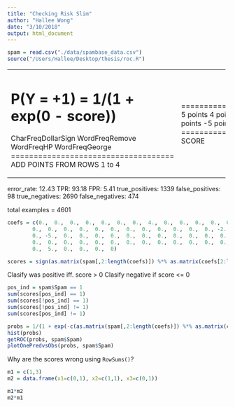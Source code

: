 ```yaml
---
title: "Checking Risk Slim"
author: "Hallee Wong"
date: "3/10/2018"
output: html_document
---
```


````r
spam = read.csv("./data/spambase_data.csv")
source("/Users/Hallee/Desktop/thesis/roc.R")
````

+--------------------------------------+-------------------+-----------+
| P(Y = +1) = 1/(1 + exp(0 - score))   |                   |           |
| ==================================== | ================= | ========= |
| CharFreqDollarSign                   |          5 points |   + ..... |
| WordFreqRemove                       |          4 points |   + ..... |
| WordFreqHP                           |         -2 points |   + ..... |
| WordFreqGeorge                       |         -5 points |   + ..... |
| ==================================== | ================= | ========= |
| ADD POINTS FROM ROWS 1 to 4          |             SCORE |   = ..... |
+--------------------------------------+-------------------+-----------+
error_rate: 12.43
TPR: 93.18
FPR: 5.41
true_positives: 1339
false_positives: 98
true_negatives: 2690
false_negatives: 474

total examples = 4601

```r
coefs = c(0.,  0.,  0.,  0.,  0.,  0.,  0.,  4.,  0.,  0.,  0.,  0.,  0.,
        0.,  0.,  0.,  0.,  0.,  0.,  0.,  0.,  0.,  0.,  0.,  0., -2.,
        0., -5.,  0.,  0.,  0.,  0.,  0.,  0.,  0.,  0.,  0.,  0.,  0.,
        0.,  0.,  0.,  0.,  0.,  0.,  0.,  0.,  0.,  0.,  0.,  0.,  0.,
        0.,  5.,  0.,  0.,  0.,  0)

scores = sign(as.matrix(spam[,2:length(coefs)]) %*% as.matrix(coefs[2:length(coefs)]))
```

Clasify was positive iff. score > 0 
Clasify negative if score <= 0 
```r
pos_ind = spam$Spam == 1
sum(scores[pos_ind] == 1)
sum(scores[!pos_ind] == 1)
sum(scores[!pos_ind] != 1)
sum(scores[pos_ind] != 1)
```

```r
probs = 1/(1 + exp(-c(as.matrix(spam[,2:length(coefs)]) %*% as.matrix(coefs[2:length(coefs)]))))
hist(probs)
getROC(probs, spam$Spam)
plotOnePredvsObs(probs, spam$Spam)
```

Why are the scores wrong using `RowSums()`?
```r
m1 = c(1,3)
m2 = data.frame(x1=c(0,1), x2=c(1,1), x3=c(0,1))

m1*m2
m2*m1
```
